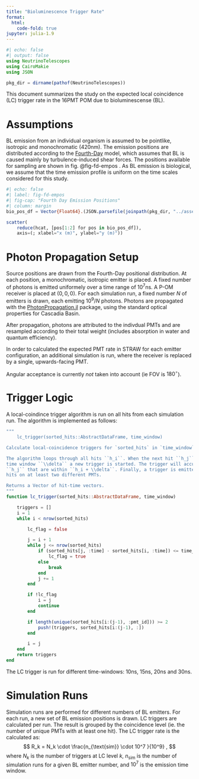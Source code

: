 ```yaml
---
title: "Bioluminescence Trigger Rate"
format:
  html:
    code-fold: true
jupyter: julia-1.9
---
```


```julia
#| echo: false
#| output: false
using NeutrinoTelescopes
using CairoMakie
using JSON

pkg_dir = dirname(pathof(NeutrinoTelescopes))
```

This document summarizes the study on the expected local coincidence (LC) trigger rate in the 16PMT POM due to bioluminescense (BL).

# Assumptions
BL emission from an individual organism is assumed to be pointlike, isotropic and monochromatic (420nm). The emission positions are distributed according to the [Fourth-Day](https://github.com/MeighenBergerS/fourth_day) model, which assumes that BL is caused mainly by turbulence-induced shear forces. The positions available for sampling are shown in fig. @fig-fd-empos .
As BL emission is biological, we assume that the time emission profile is uniform on the time scales considered for this study.

```julia
#| echo: false
#| label: fig-fd-empos
#| fig-cap: "Fourth Day Emission Positions"
#| column: margin
bio_pos_df = Vector{Float64}.(JSON.parsefile(joinpath(pkg_dir, "../assets/relative_emission_positions.json")))

scatter(
    reduce(hcat, [pos[1:2] for pos in bio_pos_df]),
    axis=(; xlabel="x (m)", ylabel="y (m)"))

```

# Photon Propagation Setup
Source positions are drawn from the Fourth-Day positional distribution. At each position, a monochromatic, isotropic emitter is placed. A fixed number of photons is emitted uniformely over a time range of $10^7$ns.
A P-OM receiver is placed at $(0, 0, 0)$. 
For each simulation run, a fixed number $N$ of emitters is drawn, each emitting $10^9/N$ photons.
Photons are propagated with the [PhotonPropagation.jl](https://github.com/PLEnuM-group/PhotonPropagation.jl) package, using the standard optical properties for Cascadia Basin.

After propagation, photons are attributed to the indivdual PMTs and are resampled according to their total weight (includes absorption in water and quantum efficiency). 

In order to calculated the expected PMT rate in STRAW for each emitter configuration, an additional simulation is run, where the receiver is replaced by a single, upwards-facing PMT.

::: {.callout-note}
Angular acceptance is currently *not* taken into account (ie FOV is $180^\circ$).
:::

# Trigger Logic
A local-coindince trigger algorithm is run on all hits from each simulation run.
The algorithm is implemented as follows:

```julia
"""
    lc_trigger(sorted_hits::AbstractDataFrame, time_window)

Calculate local-coincidence triggers for `sorted_hits` in `time_window`.

The algorithm loops through all hits ``h_i``. When the next hit ``h_j`` is closer than the
time window ``\\delta`` a new trigger is started. The trigger will accumulate all hits
``h_j`` that are within ``h_i + \\delta``. Finally, a trigger is emitted when it includes
hits on at least two different PMTs.

Returns a Vector of hit-time vectors.
"""
function lc_trigger(sorted_hits::AbstractDataFrame, time_window)

    triggers = []
    i = 1
    while i < nrow(sorted_hits)

        lc_flag = false

        j = i + 1
        while j <= nrow(sorted_hits)
            if (sorted_hits[j, :time] - sorted_hits[i, :time]) <= time_window
                lc_flag = true
            else
                break
            end
            j += 1
        end

        if !lc_flag
            i = j
            continue
        end

        if length(unique(sorted_hits[i:(j-1), :pmt_id])) >= 2
            push!(triggers, sorted_hits[i:(j-1), :])
        end

        i = j
    end
    return triggers
end
```
The LC trigger is run for different time-windows: 10ns, 15ns, 20ns and 30ns.

# Simulation Runs
Simulation runs are performed for different numbers of BL emitters. For each run, a new set of BL emission positions is drawn.
LC triggers are calculated per run. The result is grouped by the coincidence level (ie. the number of unique PMTs with at least one hit).
The LC trigger rate is the calculated as:
$$
R_k = N_k \cdot \frac{n_{\text{sim}} \cdot 10^7 }{10^9} ,
$$
where $N_k$ is the number of triggers at LC level $k$, $n_{\text{sim}}$ is the number of simulation runs for a given BL emitter number, and $10^7$ is the emission time window.



